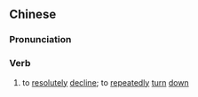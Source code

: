 {{also|固辞}}
==Chinese==
{{zh-forms|s=固辞}}

===Pronunciation===
{{zh-pron
|m=gùcí
|cat=v
}}

===Verb===
{{zh-verb}}

# {{lb|zh|literary}} to [[resolutely]] [[decline]]; to [[repeatedly]] [[turn]] [[down]]